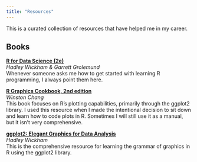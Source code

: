 ```yaml
---
title: "Resources"
---
```


This is a curated collection of resources that have helped me in my career.

## Books

**[R for Data Science (2e)](https://r4ds.hadley.nz/)**  
*Hadley Wickham & Garrett Grolemund*  
Whenever someone asks me how to get started with learning R programming, I always point them here.

**[R Graphics Cookbook, 2nd edition](https://r-graphics.org/)**  
*Winston Chang*  
This book focuses on R's plotting capabilities, primarily through the ggplot2 library. I used this resource when I made the intentional decision to sit down and learn how to code plots in R. Sometimes I will still use it as a manual, but it isn't very comprehensive.

**[ggplot2: Elegant Graphics for Data Analysis](https://ggplot2-book.org/)**  
*Hadley Wickham*  
This is the comprehensive resource for learning the grammar of graphics in R using the ggplot2 library.





